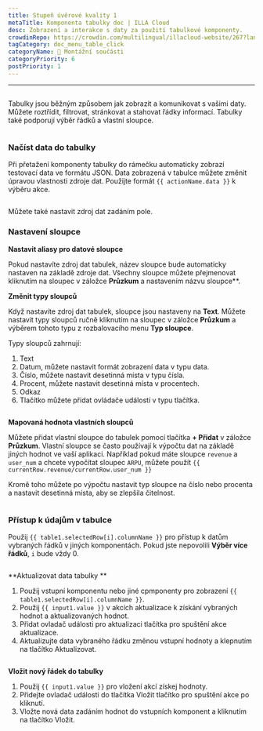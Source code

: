 ```yaml
---
title: Stupeň úvěrové kvality 1
metaTitle: Komponenta tabulky doc | ILLA Cloud
desc: Zobrazení a interakce s daty za použití tabulkové komponenty.
crowdinRepo: https://crowdin.com/multilingual/illacloud-website/267?languages=cs&filter=basic&value=0
tagCategory: doc_menu_table_click
categoryName: 🧬 Montážní součásti
categoryPriority: 6
postPriority: 1
---
```


* * *

## <h2 hidden>Tabulka</h2>

Tabulky jsou běžným způsobem jak zobrazit a komunikovat s vašimi daty. Můžete roztřídit, filtrovat, stránkovat a stahovat řádky informací. Tabulky také podporují výběr řádků a vlastní sloupce.

<img
  src='https://cdn.illacloud.com/official-website/img/docs/assemble/table.png'
  alt=""
/>

### Načíst data do tabulky

Při přetažení komponenty tabulky do rámečku automaticky zobrazí testovací data ve formátu JSON. Data zobrazená v tabulce můžete změnit úpravou vlastnosti zdroje dat. Použijte formát `{{ actionName.data }}` k výběru akce.

<img
  src='https://cdn.illacloud.com/official-website/img/docs/assemble/table1.png'
  alt=""
/>

Můžete také nastavit zdroj dat zadáním pole.

### Nastavení sloupce

**Nastavit aliasy pro datové sloupce**

Pokud nastavíte zdroj dat tabulek, název sloupce bude automaticky nastaven na základě zdroje dat. Všechny sloupce můžete přejmenovat kliknutím na sloupec v záložce **Průzkum** a nastavením názvu sloupce\*\*.

**Změnit typy sloupců**

Když nastavíte zdroj dat tabulek, sloupce jsou nastaveny na **Text**. Můžete nastavit typy sloupců ručně kliknutím na sloupec v záložce **Průzkum** a výběrem tohoto typu z rozbalovacího menu **Typ sloupce**.

Typy sloupců zahrnují:

1.  Text
2.  Datum, můžete nastavit formát zobrazení data v typu data.
3.  Číslo, můžete nastavit desetinná místa v typu čísla.
4.  Procent, můžete nastavit desetinná místa v procentech.
5.  Odkaz
6.  Tlačítko můžete přidat ovládače událostí v typu tlačítka.

<img
  src='https://cdn.illacloud.com/official-website/img/docs/assemble/table2.png'
  alt=""
/>

**Mapovaná hodnota vlastních sloupců**

Můžete přidat vlastní sloupce do tabulek pomocí tlačítka **+ Přidat** v záložce **Průzkum**. Vlastní sloupce se často používají k výpočtu dat na základě jiných hodnot ve vaší aplikaci. Například pokud máte sloupce `revenue` a `user_num` a chcete vypočítat sloupec `ARPU`, můžete použít `{{ currentRow.revenue/currentRow.user_num }}`

Kromě toho můžete po výpočtu nastavit typ sloupce na číslo nebo procenta a nastavit desetinná místa, aby se zlepšila čitelnost.

<img
  src='https://cdn.illacloud.com/official-website/img/docs/assemble/table3.png'
  alt=""
/>

### Přístup k údajům v tabulce

Použij `{{ table1.selectedRow[i].columnName }}` pro přístup k datům vybraných řádků v jiných komponentách. Pokud jste nepovolili **Výběr více řádků**, `i` bude vždy 0.

<img
  src='https://cdn.illacloud.com/official-website/img/docs/assemble/table4.png'
  alt=""
/>

**Aktualizovat data tabulky **

1.  Použij vstupní komponentu nebo jiné cpmponenty pro zobrazení `{{ table1.selectedRow[i].columnName }}`.
2.  Použij `{{ input1.value }}` v akcích aktualizace k získání vybraných hodnot a aktualizovaných hodnot.
3.  Přidat ovladač události pro aktualizaci tlačítka pro spuštění akce aktualizace.
4.  Aktualizujte data vybraného řádku změnou vstupní hodnoty a klepnutím na tlačítko Aktualizovat.

<img
  src='https://cdn.illacloud.com/official-website/img/docs/assemble/table5.png'
  alt=""
/>

**Vložit nový řádek do tabulky**

1.  Použij `{{ input1.value }}` pro vložení akcí získej hodnoty.
2.  Přidejte ovladač události do tlačítka Vložit tlačítko pro spuštění akce po kliknutí.
3.  Vložte nová data zadáním hodnot do vstupních komponent a kliknutím na tlačítko Vložit.

<img
  src='https://cdn.illacloud.com/official-website/img/docs/assemble/table6.png'
  alt=""
/>
